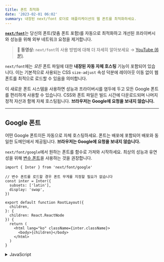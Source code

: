 ```yaml
---
title: 폰트 최적화
date: '2023-02-01 06:02'
summary: 내장된 next/font 로더로 애플리케이션의 웹 폰트를 최적화하세요.
---
```


<TOCInline toc={props.toc} asDisclosure />


[**`next/font`**](https://nextjs.org/docs/app/api-reference/components/font)는 당신의 폰트(맞춤 폰트 포함)를 자동으로 최적화하고 개선된 프라이버시와 성능을 위해 외부 네트워크 요청을 제거합니다.

> **🎥 동영상:** `next/font`의 사용 방법에 대해 더 자세히 알아보세요 → [YouTube (6분)](https://www.youtube.com/watch?v=L8_98i_bMMA).

`next/font`에는 _모든_ 폰트 파일에 대한 **내장된 자동 자체 호스팅** 기능이 포함되어 있습니다. 이는 기본적으로 사용되는 CSS `size-adjust` 속성 덕분에 레이아웃 이동 없이 웹 폰트를 최적으로 로드할 수 있음을 의미합니다.

이 새로운 폰트 시스템을 사용하면 성능과 프라이버시를 염두에 두고 모든 Google 폰트를 편리하게 사용할 수 있습니다. CSS와 폰트 파일은 빌드 시간에 다운로드되며 나머지 정적 자산과 함께 자체 호스팅됩니다. **브라우저는 Google에 요청을 보내지 않습니다.**

---

## Google 폰트

어떤 Google 폰트이든 자동으로 자체 호스팅하세요. 폰트는 배포에 포함되어 배포와 동일한 도메인에서 제공됩니다. **브라우저는 Google에 요청을 보내지 않습니다.**

`next/font/google`에서 원하는 폰트를 함수로 가져와 시작하세요. 최상의 성능과 유연성을 위해 [변수 폰트](https://fonts.google.com/variablefonts)을 사용하는 것을 권장합니다.

```tsx:"app/layout.tsx" switcher
import { Inter } from 'next/font/google'

// 변수 폰트를 로드할 경우 폰트 무게를 지정할 필요가 없습니다
const inter = Inter({
  subsets: ['latin'],
  display: 'swap',
})

export default function RootLayout({
  children,
}: {
  children: React.ReactNode
}) {
  return (
    <html lang="ko" className={inter.className}>
      <body>{children}</body>
    </html>
  )
}
```
<details>
    <summary>JavaScript</summary>
```jsx:"app/layout.js" switcher
import { Inter } from 'next/font/google'

// 변수 폰트를 로드할 경우 폰트 무게를 지정할 필요가 없습니다
const inter = Inter({
  subsets: ['latin'],
  display: 'swap',
})

export default function RootLayout({ children }) {
  return (
    <html lang="ko" className={inter.className}>
      <body>{children}</body>
    </html>
  )
}
```
</details>

변수 폰트를 사용할 수 없는 경우 **Weight를 지정해야** 합니다:

```tsx:"app/layout.tsx" switcher
import { Roboto } from 'next/font/google'

const roboto = Roboto({
  weight: '400',
  subsets: ['latin'],
  display: 'swap',
})

export default function RootLayout({
  children,
}: {
  children: React.ReactNode
}) {
  return (
    <html lang="ko" className={roboto.className}>
      <body>{children}</body>
    </html>
  )
}
```
<details>
    <summary>JavaScript</summary>
```jsx:"app/layout.js" switcher
import { Roboto } from 'next/font/google'

const roboto = Roboto({
  weight: '400',
  subsets: ['latin'],
  display: 'swap',
})

export default function RootLayout({ children }) {
  return (
    <html lang="ko" className={roboto.className}>
      <body>{children}</body>
    </html>
  )
}
```
</details>

여러 폰트 Weight와/또는 스타일을 배열을 사용하여 지정할 수 있습니다:

```jsx:"app/layout.js"
const roboto = Roboto({
  weight: ['400', '700'],
  style: ['normal', 'italic'],
  subsets: ['latin'],
  display: 'swap',
})
```

> **알아두면 좋습니다**: 여러 단어로 된 폰트 이름에는 밑줄(\_)을 사용하세요. 예를 들어 `Roboto Mono`는 `Roboto_Mono`로 가져와야 합니다.

### 부분 집합 지정하기

Google 폰트는 자동으로 [부분 집합화](https://fonts.google.com/knowledge/glossary/subsetting)됩니다. 이로 인해 폰트 파일의 크기가 줄어들고 성능이 향상됩니다. 미리 로드하려는 부분 집합을 정의해야 합니다. [`preload`](https://nextjs.org/docs/app/api-reference/components/font#preload)가 `true`인 상태에서 부분 집합을 지정하지 않으면 경고가 발생합니다.

함수 호출에 추가하여 이를 수행할 수 있습니다:

```tsx:"app/layout.tsx" switcher
const inter = Inter({ subsets: ['latin'] })
```
<details>
    <summary>JavaScript</summary>
```jsx:"app/layout.js" switcher
const inter = Inter({ subsets: ['latin'] })
```
</details>

더 자세한 정보는 [폰트 API 참조](https://nextjs.org/docs/app/api-reference/components/font)를 참조하세요.

### 여러 폰트 사용하기

애플리케이션에서 여러 폰트를 가져와서 사용할 수 있습니다. 접근 방법은 두 가지가 있습니다.

첫 번째 방법은 폰트를 내보내는 유틸리티 함수를 만들어서 해당 폰트를 가져와 필요한 곳에서 `className`을 적용하는 것입니다. 이렇게 하면 폰트가 렌더링될 때만 미리 로드됩니다:

```ts:"app/fonts.ts" switcher
import { Inter, Roboto_Mono } from 'next/font/google'

export const inter = Inter({
  subsets: ['latin'],
  display: 'swap',
})

export const roboto_mono = Roboto_Mono({
  subsets: ['latin'],
  display: 'swap',
})
```
<details>
    <summary>JavaScript</summary>
```js:"app/fonts.js" switcher
import { Inter, Roboto_Mono } from 'next/font/google'

export const inter = Inter({
  subsets: ['latin'],
  display: 'swap',
})

export const roboto_mono = Roboto_Mono({
  subsets: ['latin'],
  display: 'swap',
})
```
</details>


```tsx:"app/layout.tsx" switcher
import { inter } from './fonts'

export default function Layout({ children }
: { children: React.ReactNode }) {
  return (
    <html lang="en" className={inter.className}>
      <body>
        <div>{children}</div>
      </body>
    </html>
  )
}
```
<details>
    <summary>JavaScript</summary>
```jsx:"app/layout.js" switcher
import { inter } from './fonts'

export default function Layout({ children }) {
  return (
    <html lang="en" className={inter.className}>
      <body>
        <div>{children}</div>
      </body>
    </html>
  )
}
```
</details>

```tsx:"app/page.tsx" switcher
import { roboto_mono } from './fonts'

export default function Page() {
  return (
    <>
      <h1 className={roboto_mono.className}>내 페이지</h1>
    </>
  )
}
```
<details>
    <summary>JavaScript</summary>
```jsx:"app/page.js" switcher
import { roboto_mono } from './fonts'

export default function 페이지() {
  return (
    <>
      <h1 className={roboto_mono.className}>내 페이지</h1>
    </>
  )
}
```
</details>

위 예제에서는, `Inter` 폰트는 전역적으로 적용되며, `Roboto Mono` 폰트는 필요에 따라 가져와서 적용할 수 있습니다.

또한, [CSS 변수](https://nextjs.org/docs/app/api-reference/components/font#variable)를 생성하고 선호하는 CSS 솔루션과 함께 사용할 수 있습니다:

```tsx:"app/layout.tsx" switcher
import { Inter, Roboto_Mono } from 'next/font/google'
import styles from './global.css'

const inter = Inter({
  subsets: ['latin'],
  variable: '--font-inter',
  display: 'swap',
})

const roboto_mono = Roboto_Mono({
  subsets: ['latin'],
  variable: '--font-roboto-mono',
  display: 'swap',
})

export default function 루트레이아웃({
  children,
}: {
  children: React.ReactNode
}) {
  return (
    <html 
      lang="en" 
      className={`${inter.variable} ${roboto_mono.variable}`}
    >
      <body>
        <h1>내 앱</h1>
        <div>{children}</div>
      </body>
    </html>
  )
}
```
<details>
    <summary>JavaScript</summary>
```jsx:"app/layout.js" switcher
import { Inter, Roboto_Mono } from 'next/font/google'

const inter = Inter({
  subsets: ['latin'],
  variable: '--font-inter',
  display: 'swap',
})

const roboto_mono = Roboto_Mono({
  subsets: ['latin'],
  variable: '--font-roboto-mono',
  display: 'swap',
})

export default function 루트레이아웃({ children }) {
  return (
    <html 
      lang="en" 
      className={`${inter.variable} ${roboto_mono.variable}`}
    >
      <body>
        <h1>내 앱</h1>
        <div>{children}</div>
      </body>
    </html>
  )
}
```
</details>



```css:"app/global.css"
html {
  font-family: var(--font-inter);
}

h1 {
  font-family: var(--font-roboto-mono);
}
```

위 예제에서는 `Inter` 폰트가 전역적으로 적용될 것이며, `<h1>` 태그는 `Roboto Mono` 폰트 스타일로 꾸며집니다.

> **추천사항**: 각각의 새로운 폰트는 클라이언트가 다운로드해야 하는 추가 리소스이므로, 여러 폰트를 사용할 때는 신중하게 사용하세요.

---

## 로컬 폰트

`next/font/local`을 임포트하고 로컬 폰트 파일의 `src`를 지정하세요. 최상의 성능과 유연성을 위해 [변수 폰트](https://fonts.google.com/variablefonts) 사용을 권장합니다.

```tsx:"app/layout.tsx" switcher
import localFont from 'next/font/local'

// 폰트 파일은 `app` 내에 함께 위치할 수 있습니다.
const myFont = localFont({
  src: './my-font.woff2',
  display: 'swap',
})

export default function RootLayout({
  children,
}: {
  children: React.ReactNode
}) {
  return (
    <html lang="en" className={myFont.className}>
      <body>{children}</body>
    </html>
  )
}
```
<details>
    <summary>JavaScript</summary>
```jsx:"app/layout.js" switcher
import localFont from 'next/font/local'

// 폰트 파일은 `app` 내에 함께 위치할 수 있습니다.
const myFont = localFont({
  src: './my-font.woff2',
  display: 'swap',
})

export default function RootLayout({ children }) {
  return (
    <html lang="en" className={myFont.className}>
      <body>{children}</body>
    </html>
  )
}
```
</details>



하나의 폰트 패밀리에 여러 파일을 사용하려면 `src`는 배열로 될 수 있습니다:

```js
const roboto = localFont({
  src: [
    {
      path: './Roboto-Regular.woff2',
      weight: '400',
      style: 'normal',
    },
    {
      path: './Roboto-Italic.woff2',
      weight: '400',
      style: 'italic',
    },
    {
      path: './Roboto-Bold.woff2',
      weight: '700',
      style: 'normal',
    },
    {
      path: './Roboto-BoldItalic.woff2',
      weight: '700',
      style: 'italic',
    },
  ],
})
```

더 자세한 정보는 [폰트 API 레퍼런스](https://nextjs.org/docs/app/api-reference/components/font)에서 확인하세요.

---

## Tailwind CSS와 함께 사용하기

`next/font`는 [Tailwind CSS](https://tailwindcss.com/)와 [CSS 변수](https://nextjs.org/docs/app/api-reference/components/font#css-variables)를 통해 함께 사용될 수 있습니다.

아래 예제에서는 `next/font/google`의 폰트 `Inter`를 사용합니다(구글 또는 로컬 폰트 중 어떤 폰트든 사용 가능합니다). `variable` 옵션으로 폰트를 로드하여 CSS 변수 이름을 정의하고 `inter`에 할당합니다. 그런 다음 `inter.variable`을 사용하여 HTML 문서에 CSS 변수를 추가합니다.

```tsx:"app/layout.tsx" switcher
import { Inter, Roboto_Mono } from 'next/font/google'

const inter = Inter({
  subsets: ['latin'],
  display: 'swap',
  variable: '--font-inter',
})

const roboto_mono = Roboto_Mono({
  subsets: ['latin'],
  display: 'swap',
  variable: '--font-roboto-mono',
})

export default function RootLayout({
  children,
}: {
  children: React.ReactNode
}) {
  return (
    <html 
      lang="en" 
      className={`${inter.variable} ${roboto_mono.variable}`}
    >
      <body>{children}</body>
    </html>
  )
}
```
<details>
    <summary>JavaScript</summary>
```jsx:"app/layout.js" switcher
import { Inter, Roboto_Mono } from 'next/font/google'

const inter = Inter({
  subsets: ['latin'],
  display: 'swap',
  variable: '--font-inter',
})

const roboto_mono = Roboto_Mono({
  subsets: ['latin'],
  display: 'swap',
  variable: '--font-roboto-mono',
})

export default function RootLayout({ children }) {
  return (
    <html 
      lang="en" 
      className={`${inter.variable} ${roboto_mono.variable}`}
    >
      <body>{children}</body>
    </html>
  )
}
```
</details>



마지막으로, CSS 변수를 [Tailwind CSS 설정](/docs/nextjs/styling/tailwind-css#tailwind-설정하기)에 추가하세요:

```js:"tailwind.config.js"
/** @type {import('tailwindcss').Config} */
module.exports = {
  content: [
    './pages/**/*.{js,ts,jsx,tsx}',
    './components/**/*.{js,ts,jsx,tsx}',
    './app/**/*.{js,ts,jsx,tsx}',
  ],
  theme: {
    extend: {
      fontFamily: {
        sans: ['var(--font-inter)'],
        mono: ['var(--font-roboto-mono)'],
      },
    },
  },
  plugins: [],
}
```

이제 `font-sans`와 `font-mono` 유틸리티 클래스를 사용하여 요소에 폰트를 적용할 수 있습니다.

---

## 미리 로딩하기

사이트의 페이지에서 폰트 함수가 호출되면 모든 루트에서 전역적으로 사용 가능하거나 미리 로드되지 않습니다. 대신 폰트는 사용된 파일의 유형에 따라 관련 루트에서만 미리 로드됩니다:

- [고유 페이지](/docs/nextjs/routing/pages-and-layouts#페이지)인 경우 해당 페이지의 고유 루트에서 미리 로드됩니다.
- [레이아웃](/docs/nextjs/routing/pages-and-layouts#레이아웃)인 경우 레이아웃으로 감싸진 모든 루트에서 미리 로드됩니다.
- [루트 레이아웃](/docs/nextjs/routing/pages-and-layouts#root-레이아웃)인 경우 모든 루트에서 미리 로드됩니다.

---

## 폰트 재사용

`localFont` 또는 Google 폰트 함수를 호출할 때마다 해당 폰트는 애플리케이션에서 하나의 인스턴스로 호스팅됩니다. 따라서 여러 파일에서 같은 폰트 함수를 로드하면 같은 폰트의 여러 인스턴스가 호스팅됩니다. 이런 상황에서는 다음을 권장합니다:

- 공유 파일에서 폰트 로더 함수를 호출합니다.
- 상수로 내보냅니다.
- 이 폰트를 사용하고자 하는 각 파일에서 상수를 가져옵니다.




